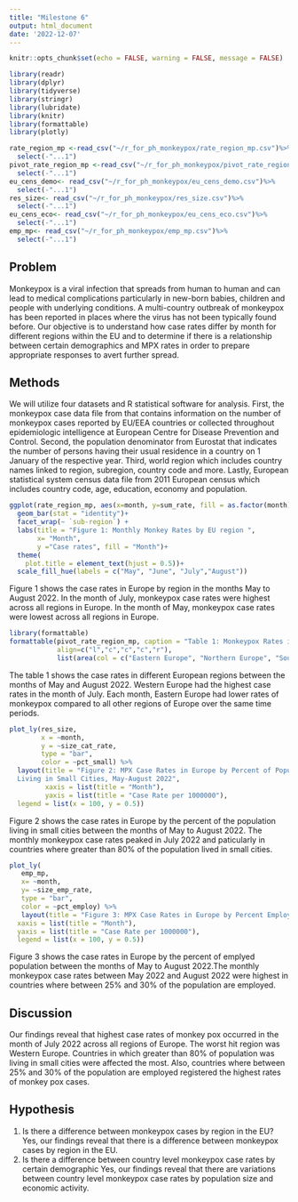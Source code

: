 ```yaml
---
title: "Milestone 6"
output: html_document
date: '2022-12-07'
---
```


```r
knitr::opts_chunk$set(echo = FALSE, warning = FALSE, message = FALSE)
```

```r
library(readr)
library(dplyr)
library(tidyverse)
library(stringr)
library(lubridate)
library(knitr)
library(formattable)
library(plotly)
```

```r
rate_region_mp <-read_csv("~/r_for_ph_monkeypox/rate_region_mp.csv")%>%
  select(-"...1")
pivot_rate_region_mp <-read_csv("~/r_for_ph_monkeypox/pivot_rate_region_mp.csv")%>%
  select(-"...1")
eu_cens_demo<- read_csv("~/r_for_ph_monkeypox/eu_cens_demo.csv")%>%
  select(-"...1")
res_size<- read_csv("~/r_for_ph_monkeypox/res_size.csv")%>%
  select(-"...1")
eu_cens_eco<- read_csv("~/r_for_ph_monkeypox/eu_cens_eco.csv")%>%
  select(-"...1")
emp_mp<- read_csv("~/r_for_ph_monkeypox/emp_mp.csv")%>%
  select(-"...1")


```
\newpage
## Problem
Monkeypox is a viral infection that spreads from human to human and can lead to medical complications particularly in new-born babies, children and people with underlying conditions. A multi-country outbreak of monkeypox has been reported in places where the virus has not been typically found before. Our objective is to understand how case rates differ by month for different regions within the EU and to determine if there is a relationship between certain demographics and MPX rates in order to prepare appropriate responses to avert further spread.

## Methods
We will utilize four datasets and R statistical software for analysis. First, the monkeypox case data file from that contains information on the number of monkeypox cases reported by EU/EEA countries or collected throughout epidemiologic intelligence at European Centre for Disease Prevention and Control. Second, the population denominator from Eurostat that indicates the number of persons having their usual residence in a country on 1 January of the respective year. Third, world region which includes country names linked to region, subregion, country code and more. Lastly, European statistical system census data file from 2011 European census which includes country code, age, education, economy and population. 

```r
ggplot(rate_region_mp, aes(x=month, y=sum_rate, fill = as.factor(month))) + 
  geom_bar(stat = "identity")+
  facet_wrap(~ `sub-region`) +
  labs(title = "Figure 1: Monthly Monkey Rates by EU region ",
       x= "Month",
       y ="Case rates", fill = "Month")+
  theme(
    plot.title = element_text(hjust = 0.5))+
  scale_fill_hue(labels = c("May", "June", "July","August"))
```

Figure 1 shows the case rates in Europe by region in the months May to August 2022. 
In the month of July, monkeypox case rates were highest across all regions in Europe.
In the month of May, monkeypox case rates were lowest across all regions in Europe.
```r
library(formattable)
formattable(pivot_rate_region_mp, caption = "Table 1: Monkeypox Rates in EU Region in May-Aug 2022",
            align=c("l","c","c","c","r"),
            list(area(col = c("Eastern Europe", "Northern Europe", "Southern Europe", "Western Europe")) ~ (color_tile("white", "orange"))))
```

The table 1 shows the case rates in different European regions between the months of May and August 2022. Western Europe had the highest case rates in the month of July. Each month, Eastern Europe had lower rates of monkeypox compared to all other regions of Europe over the same time periods.

```r
plot_ly(res_size, 
        x = ~month, 
        y = ~size_cat_rate, 
        type = "bar", 
        color = ~pct_small) %>%
  layout(title = "Figure 2: MPX Case Rates in Europe by Percent of Population
  Living in Small Cities, May-August 2022",  
         xaxis = list(title = "Month"), 
         yaxis = list(title = "Case Rate per 1000000"),
  legend = list(x = 100, y = 0.5))
```
Figure 2 shows the case rates in Europe by the percent of the population living in small cities between the months of May to August 2022. The monthly monkeypox case rates peaked in July 2022 and paticularly in countries where greater than 80% of the population lived in small cities.

```r
plot_ly(
   emp_mp,
   x= ~month,
   y= ~size_emp_rate,
   type = "bar",
   color = ~pct_employ) %>%
   layout(title = "Figure 3: MPX Case Rates in Europe by Percent Employed, May-August 2022",
  xaxis = list(title = "Month"),
  yaxis = list(title = "Case Rate per 1000000"),
  legend = list(x = 100, y = 0.5))
```

Figure 3 shows the case rates in Europe by the percent of emplyed population between the months of May to August 2022.The monthly monkeypox case rates between May 2022 and August 2022 were highest in countries where between 25% and 30% of the population are employed.

## Discussion
Our findings reveal that highest case rates of monkey pox occurred in the month of July 2022 across all regions of Europe. The worst hit region was Western Europe. Countries in which greater than 80% of population was living in small cities were affected the most. Also, countries where between 25% and 30% of the population are employed registered the highest rates of monkey pox cases.

## Hypothesis
1.	Is there a difference between monkeypox cases by region in the EU? 
Yes, our findings reveal that there is a difference between monkeypox cases by region in the EU.
2.	Is there a difference between country level monkeypox case rates by certain demographic 
Yes, our findings reveal that there are variations between country level monkeypox case rates by population size and economic activity.

